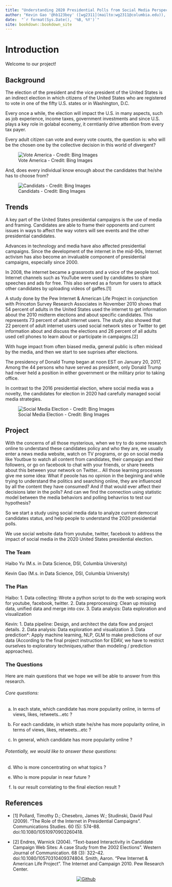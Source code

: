 ```yaml
--- 
title: "Understanding 2020 Presidential Polls from Social Media Perspective"
author: "Kevin Gao '@hb123boy' ([wg2311](mailto:wg2311@columbia.edu)), Haibo Yu '@haiboyu4' ([hy2628](mailto:hy2628@columbia.edu))"
date:  "`r format(Sys.Date(), '%B, %Y')`"
site: bookdown::bookdown_site
---
```


# Introduction

Welcome to our project!

## Background

The election of the president and the vice president of the United States is an indirect election in which citizens of the United States who are registered to vote in one of the fifty U.S. states or in Washington, D.C.

Every once a while, the election will impact the U.S. in many aspects, such as job experience, income taxes, government investments and  since U.S. plays a key role in golabal econemy, it cerntianly drive attention from every tax payer.

Every adult citizen can vote and every vote counts, the question is: who will be the chosen one by the collective decision in this world of divergent?

![Vote America - Credit: Bing Images](imgs/vote.png)

And, does every individual know enough about the candidates that he/she has to choose from?

![Candidats - Credit: Bing Images](imgs/candidates.jpg)



## Trends

A key part of the United States presidential campaigns is the use of media and framing. Candidates are able to frame their opponents and current issues in ways to affect the way voters will see events and the other presidential candidates.

Advances in technology and media have also affected presidential campaigns. Since the development of the internet in the mid-90s, Internet activism has also become an invaluable component of presidential campaigns, especially since 2000. 

In 2008, the internet became a grassroots and a voice of the people tool. Internet channels such as YouTube were used by candidates to share speeches and ads for free. This also served as a forum for users to attack other candidates by uploading videos of gaffes.[1]

A study done by the Pew Internet & American Life Project in conjunction with Princeton Survey Research Associates in November 2010 shows that 54 percent of adults in the United States used the internet to get information about the 2010 midterm elections and about specific candidates. This represents 73 percent of adult internet users. The study also showed that 22 percent of adult internet users used social network sites or Twitter to get information about and discuss the elections and 26 percent of all adults used cell phones to learn about or participate in campaigns.[2]

With huge impact from often biased media, general public is often mislead by the media, and then we start to see suprises after elections.
 
The presidency of Donald Trump began at noon EST on January 20, 2017, Among the 44 persons who have served as president, only Donald Trump had never held a position in either government or the military prior to taking office.

In contrast to the 2016 presidential election, where social media was a novelty, the candidates for election in 2020 had carefully managed social media strategies.


![Social Media Election - Credit: Bing Images](imgs/social-media-presidential-election.png)

## Project


With the concerns of all those mysterious, when we try to do some research online to understand these candidates policy and who they are, we usually enter a news media website, watch on TV programs, or go on social media like Youtbue to watch all content from candidates, their campaign and their followers, or go on facebook to chat with your friends, or share tweets about this between your network on Twitter... All those learning processes give me some idea: What if peoole has no opinion in the begining and while trying to understand the politics and searching online, they are influenced by all the content they have consumed? And if that would ever affect their decisions later in the polls? And can we find the connection using statistic model between the media behaviors and polling behavrios to test our hypothesis? 

So we start a study using social media data to analyze current democrat candidates status, and help people to understand the 2020 presidential polls.

We use social website data from youtube, twitter, facebook to address the impact of social media in the 2020 United States presidential election.



### The Team

Haibo Yu (M.s. in Data Science, DSI, Columbia University)

Kevin Gao (M.s. in Data Science, DSI, Columbia University)

### The Plan

Haibo: 
1. Data collecting: Wrote a python script to do the web scraping work for youtube, facebook, twitter. 
2. Data preprocessing: Clean up missing data, unified data and merge into csv.
3. Data analysis: Data exploration and visualization

Kevin: 
1. Data pipeline: Design, and architect the data flow and project details.
2. Data analysis: Data exploration and visualization
3. Data prediction*: Apply machine learning, NLP, GLM to make predictions of our data (According to the final project instruction for EDAV, we have to restrict ourselves to exploratory techniques,rather than modeling / prediction approaches).


### The Questions

Here are main questions that we hope we will be able to answer from this research.


###### Core questions:

a) In each state, which candidate has more popularity online, in terms of views, likes, retweets...etc ?

b) For each candidate, in which state he/she has more popularity online, in terms of views, likes, retweets...etc ?

c) In general, which candidate has more popularity online ?


###### Potentially, we would like to answer these questions:

d) Who is more concentrating on what topics ?

e) Who is more popular in near future ?

f) Is our result correlating to the final election result ?


## References

 - [1]  Pollard, Timothy D.; Chesebro, James W.; Studinski, David Paul (2009). "The Role of the Internet in Presidential Campaigns". Communications Studies. 60 (5): 574–88. doi:10.1080/10510970903260418.
 
 - [2] Endres, Warnick (2004). "Text-based Interactivity in Candidate Campaign Web Sites: A case Study from the 2002 Elections". Western Journal of Communication. 68 (3): 322–42. doi:10.1080/10570310409374804.
 Smith, Aaron. "Pew Internet & American Life Project". The Internet and Campaign 2010. Pew Research Center.




<center>
[![Github](imgs/GitHub.png)](https://github.com/columbia-dsi/SocialMediaElection2020)
</center>
